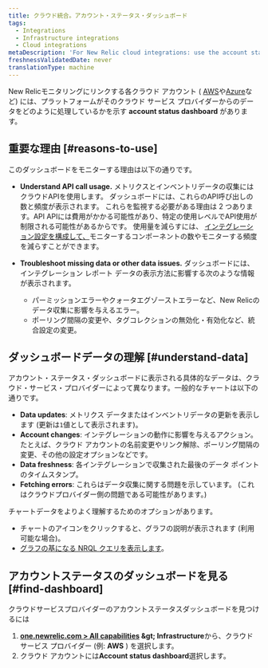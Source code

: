 ```yaml
---
title: クラウド統合。アカウント・ステータス・ダッシュボード
tags:
  - Integrations
  - Infrastructure integrations
  - Cloud integrations
metaDescription: 'For New Relic cloud integrations: use the account status dashboard to understand how your cloud service is using APIs and transmitting data.'
freshnessValidatedDate: never
translationType: machine
---
```


New Relicモニタリングにリンクする各クラウド アカウント ( [AWS](/docs/integrations/amazon-integrations/get-started/connect-aws-infrastructure)や[Azure](/docs/integrations/microsoft-azure-integrations/getting-started/introduction-azure-monitoring-integrations)など) には、プラットフォームがそのクラウド サービス プロバイダーからのデータをどのように処理しているかを示す <DNT>**account status dashboard**</DNT> があります。

## 重要な理由 [#reasons-to-use]

このダッシュボードをモニターする理由は以下の通りです。

* <DNT>**Understand API call usage.**</DNT> メトリクスとインベントリデータの収集にはクラウドAPIを使用します。 ダッシュボードには、これらのAPI呼び出しの数と頻度が表示されます。 これらを監視する必要がある理由は 2 つあります。API APIには費用がかかる可能性があり、特定の使用レベルでAPI使用が制限される可能性があるからです。 使用量を減らすには、 [インテグレーション設定を構成して、](/docs/integrations/new-relic-integrations/getting-started/configure-polling-frequency-data-collection-cloud-integrations)モニターするコンポーネントの数やモニターする頻度を減らすことができます。

* <DNT>**Troubleshoot missing data or other data issues.**</DNT> ダッシュボードには、インテグレーション レポート データの表示方法に影響する次のような情報が表示されます。

  * パーミッションエラーやクォータエグゾーストエラーなど、New Relicのデータ収集に影響を与えるエラー。
  * ポーリング間隔の変更や、タグコレクションの無効化・有効化など、統合設定の変更。

## ダッシュボードデータの理解 [#understand-data]

アカウント・ステータス・ダッシュボードに表示される具体的なデータは、クラウド・サービス・プロバイダーによって異なります。一般的なチャートは以下の通りです。

* <DNT>**Data updates**</DNT>: メトリクス データまたはインベントリデータの更新を表示します (更新は`1`値として表示されます)。
* <DNT>**Account changes**</DNT>: インテグレーションの動作に影響を与えるアクション。 たとえば、クラウド アカウントの名前変更やリンク解除、ポーリング間隔の変更、その他の設定オプションなどです。
* <DNT>**Data freshness**</DNT>: 各インテグレーションで収集された最後のデータ ポイントのタイムスタンプ。
* <DNT>**Fetching errors**</DNT>: これらはデータ収集に関する問題を示しています。 (これはクラウドプロバイダー側の問題である可能性があります。)

チャートデータをよりよく理解するためのオプションがあります。

* チャートの<Icon name="fe-help-circle" />アイコンをクリックすると、グラフの説明が表示されます (利用可能な場合)。
* [グラフの基になる NRQL クエリを表示します](/docs/new-relic-solutions/new-relic-one/introduction-new-relic-platform)。

## アカウントステータスのダッシュボードを見る [#find-dashboard]

クラウドサービスプロバイダーのアカウントステータスダッシュボードを見つけるには

1. <DNT>**[one.newrelic.com &gt; All capabilities](https://one.newrelic.com/all-capabilities) &amp;gt; Infrastructure**</DNT>から、クラウド サービス プロバイダー (例: <DNT>**AWS**</DNT> ) を選択します。
2. クラウド アカウントには<DNT>**Account status dashboard**</DNT>選択します。